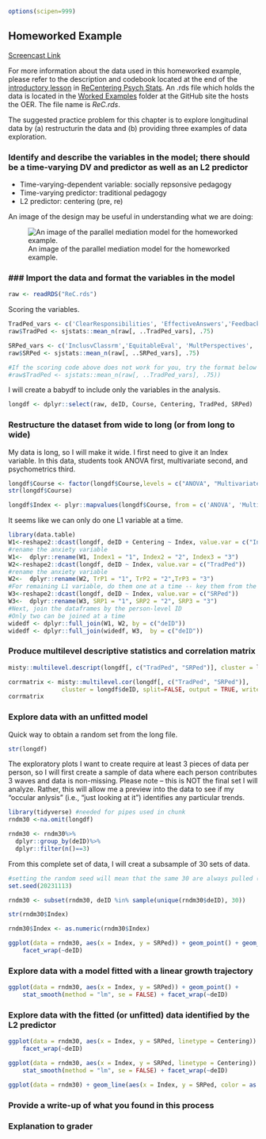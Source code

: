 ```r
options(scipen=999)
```

## Homeworked Example

[Screencast Link]()

For more information about the data used in this homeworked example, please refer to the description and codebook located at the end of the [introductory lesson](https://lhbikos.github.io/ReCenterPsychStats/ReCintro.html#introduction-to-the-data-set-used-for-homeworked-examples) in [ReCentering Psych Stats](https://lhbikos.github.io/ReCenterPsychStats/). An .rds file which holds the data is located in the [Worked Examples](https://github.com/lhbikos/ReC_MultivModel/tree/main/Worked_Examples) folder at the GitHub site the hosts the OER. The file name is *ReC.rds*.

The suggested practice problem for this chapter is to explore longitudinal data by (a) restructurin the data and (b) providing three examples of data exploration.

### Identify and describe the variables in the model; there should be a time-varying DV and predictor as well as an L2 predictor {-}

* Time-varying-dependent variable: socially repsonsive pedagogy
* Time-varying predictor: traditional pedagogy
* L2 predictor: centering (pre, re)


An image of the design may be useful in understanding what we are doing:

![An image of the parallel mediation model for the homeworked example.](Worked_Examples/images/MLMxs_model.png)

###  ###  Import the data and format the variables in the model {-}

```r
raw <- readRDS("ReC.rds")
```

Scoring the variables. 
```r
TradPed_vars <- c('ClearResponsibilities', 'EffectiveAnswers','Feedback', 'ClearOrganization','ClearPresentation')  
raw$TradPed <- sjstats::mean_n(raw[, ..TradPed_vars], .75)

SRPed_vars <- c('InclusvClassrm','EquitableEval', 'MultPerspectives', 'DEIintegration')  
raw$SRPed <- sjstats::mean_n(raw[, ..SRPed_vars], .75)

#If the scoring code above does not work for you, try the format below which involves inserting to periods in front of the variable list. One example is provided.
#raw$TradPed <- sjstats::mean_n(raw[, ..TradPed_vars], .75))
```

I will create a babydf to include only the variables in the analysis.

```r
longdf <- dplyr::select(raw, deID, Course, Centering, TradPed, SRPed)
```

###  Restructure the dataset from wide to long (or from long to wide) {-}

My data is long, so I will make it wide. I first need to give it an Index variable. In this data, students took ANOVA first, multivariate second, and psychometrics third.

```r
longdf$Course <- factor(longdf$Course,levels = c("ANOVA", "Multivariate", "Psychometrics"))
str(longdf$Course)
```


```r
longdf$Index <- plyr::mapvalues(longdf$Course, from = c('ANOVA', 'Multivariate', 'Psychometrics'), to = c(1, 2, 3))
```

It seems like we can only do one L1 variable at a time.

```r
library(data.table)
W1<-reshape2::dcast(longdf, deID + Centering ~ Index, value.var = c("Index"))
#rename the anxiety variable
W1<-  dplyr::rename(W1, Index1 = "1", Index2 = "2", Index3 = "3")
W2<-reshape2::dcast(longdf, deID ~ Index, value.var = c("TradPed"))
#rename the anxiety variable
W2<-  dplyr::rename(W2, TrP1 = "1", TrP2 = "2",TrP3 = "3")
#For remaining L1 variable, do them one at a time -- key them from the person-level ID and the wave/index.
W3<-reshape2::dcast(longdf, deID ~ Index, value.var = c("SRPed"))
W3<-  dplyr::rename(W3, SRP1 = "1", SRP2 = "2", SRP3 = "3")
#Next, join the dataframes by the person-level ID
#Only two can be joined at a time
widedf <- dplyr::full_join(W1, W2, by = c("deID"))
widedf <- dplyr::full_join(widedf, W3,  by = c("deID"))
```


### Produce multilevel descriptive statistics and correlation matrix

```r
misty::multilevel.descript(longdf[, c("TradPed", "SRPed")], cluster = longdf$deID)
```

```r
corrmatrix <- misty::multilevel.cor(longdf[, c("TradPed", "SRPed")],
               cluster = longdf$deID, split=FALSE, output = TRUE, write = "MLMcorr.xlsx", print = c("cor", "p"), digits = 3, missing = "listwise")
corrmatrix
```


###  Explore data with an unfitted model  {-}

Quick way to obtain a random set from the long file.
```r
str(longdf)
```
The exploratory plots I want to create require at least 3 pieces of data per person, so I will first create a sample of data where each person contributes 3 waves and data is non-missing. Please note -- this is NOT the final set I will analyze. Rather, this will allow me a preview into the data to see if my "occular anlysis" (i.e., "just looking at it") identifies any particular trends.

```r
library(tidyverse) #needed for pipes used in chunk
rndm30 <-na.omit(longdf)

rndm30 <- rndm30%>%
  dplyr::group_by(deID)%>%
  dplyr::filter(n()==3)
```
From this complete set of data, I will creat a subsample of 30 sets of data.
```r
#setting the random seed will mean that the same 30 are always pulled (even though the process is otherwise "random")
set.seed(20231113)

rndm30 <- subset(rndm30, deID %in% sample(unique(rndm30$deID), 30))
```

```r
str(rndm30$Index)
```
```r
rndm30$Index <- as.numeric(rndm30$Index)
```


```r
ggplot(data = rndm30, aes(x = Index, y = SRPed)) + geom_point() + geom_line() +
    facet_wrap(~deID)
```

###  Explore data with a model fitted with a linear growth trajectory  {-}

```r
ggplot(data = rndm30, aes(x = Index, y = SRPed)) + geom_point() +
    stat_smooth(method = "lm", se = FALSE) + facet_wrap(~deID)
```

###  Explore data with the fitted (or unfitted) data identified by the L2 predictor {-}


```r
ggplot(data = rndm30, aes(x = Index, y = SRPed, linetype = Centering)) + geom_point() + geom_line() +
    facet_wrap(~deID)
```


```r
ggplot(data = rndm30, aes(x = Index, y = SRPed, linetype = Centering)) + geom_point() +
    stat_smooth(method = "lm", se = FALSE) + facet_wrap(~deID) 
```

```r
ggplot(data = rndm30) + geom_line(aes(x = Index, y = SRPed, color = as.factor(Centering), group = deID))
```

###  Provide a write-up of what you found in this process {-}
### Explanation to grader {-}






